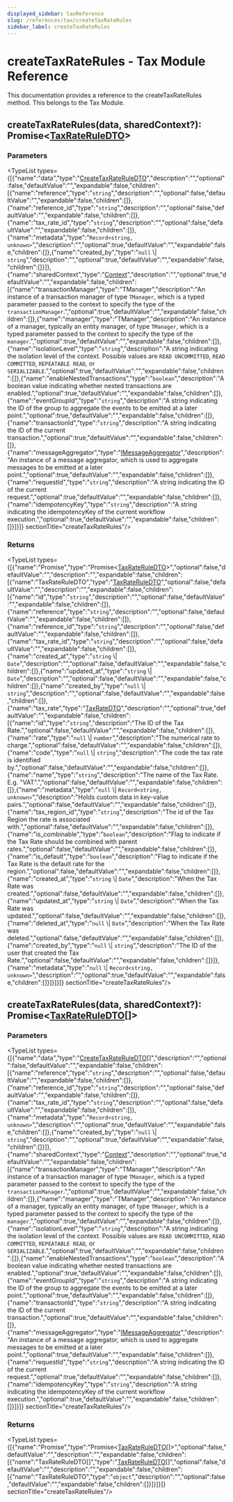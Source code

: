 ```yaml
---
displayed_sidebar: taxReference
slug: /references/tax/createTaxRateRules
sidebar_label: createTaxRateRules
---
```



# createTaxRateRules - Tax Module Reference

This documentation provides a reference to the createTaxRateRules method. This belongs to the Tax Module.

## createTaxRateRules(data, sharedContext?): Promise&#60;[TaxRateRuleDTO](../../interfaces/tax.TaxRateRuleDTO.mdx)&#62;

### Parameters

<TypeList types={[{"name":"data","type":"[CreateTaxRateRuleDTO](../../interfaces/tax.CreateTaxRateRuleDTO.mdx)","description":"","optional":false,"defaultValue":"","expandable":false,"children":[{"name":"reference","type":"`string`","description":"","optional":false,"defaultValue":"","expandable":false,"children":[]},{"name":"reference_id","type":"`string`","description":"","optional":false,"defaultValue":"","expandable":false,"children":[]},{"name":"tax_rate_id","type":"`string`","description":"","optional":false,"defaultValue":"","expandable":false,"children":[]},{"name":"metadata","type":"`Record<string, unknown>`","description":"","optional":true,"defaultValue":"","expandable":false,"children":[]},{"name":"created_by","type":"`null` \\| `string`","description":"","optional":true,"defaultValue":"","expandable":false,"children":[]}]},{"name":"sharedContext","type":"[Context](../../interfaces/tax.Context.mdx)","description":"","optional":true,"defaultValue":"","expandable":false,"children":[{"name":"transactionManager","type":"TManager","description":"An instance of a transaction manager of type `TManager`, which is a typed parameter passed to the context to specify the type of the `transactionManager`.","optional":true,"defaultValue":"","expandable":false,"children":[]},{"name":"manager","type":"TManager","description":"An instance of a manager, typically an entity manager, of type `TManager`, which is a typed parameter passed to the context to specify the type of the `manager`.","optional":true,"defaultValue":"","expandable":false,"children":[]},{"name":"isolationLevel","type":"`string`","description":"A string indicating the isolation level of the context. Possible values are `READ UNCOMMITTED`, `READ COMMITTED`, `REPEATABLE READ`, or `SERIALIZABLE`.","optional":true,"defaultValue":"","expandable":false,"children":[]},{"name":"enableNestedTransactions","type":"`boolean`","description":"A boolean value indicating whether nested transactions are enabled.","optional":true,"defaultValue":"","expandable":false,"children":[]},{"name":"eventGroupId","type":"`string`","description":"A string indicating the ID of the group to aggregate the events to be emitted at a later point.","optional":true,"defaultValue":"","expandable":false,"children":[]},{"name":"transactionId","type":"`string`","description":"A string indicating the ID of the current transaction.","optional":true,"defaultValue":"","expandable":false,"children":[]},{"name":"messageAggregator","type":"[IMessageAggregator](../../interfaces/tax.IMessageAggregator.mdx)","description":"An instance of a message aggregator, which is used to aggregate messages to be emitted at a later point.","optional":true,"defaultValue":"","expandable":false,"children":[]},{"name":"requestId","type":"`string`","description":"A string indicating the ID of the current request.","optional":true,"defaultValue":"","expandable":false,"children":[]},{"name":"idempotencyKey","type":"`string`","description":"A string indicating the idempotencyKey of the current workflow execution.","optional":true,"defaultValue":"","expandable":false,"children":[]}]}]}  sectionTitle="createTaxRateRules"/>

### Returns

<TypeList types={[{"name":"Promise","type":"Promise&#60;[TaxRateRuleDTO](../../interfaces/tax.TaxRateRuleDTO.mdx)&#62;","optional":false,"defaultValue":"","description":"","expandable":false,"children":[{"name":"TaxRateRuleDTO","type":"[TaxRateRuleDTO](../../interfaces/tax.TaxRateRuleDTO.mdx)","optional":false,"defaultValue":"","description":"","expandable":false,"children":[{"name":"id","type":"`string`","description":"","optional":false,"defaultValue":"","expandable":false,"children":[]},{"name":"reference","type":"`string`","description":"","optional":false,"defaultValue":"","expandable":false,"children":[]},{"name":"reference_id","type":"`string`","description":"","optional":false,"defaultValue":"","expandable":false,"children":[]},{"name":"tax_rate_id","type":"`string`","description":"","optional":false,"defaultValue":"","expandable":false,"children":[]},{"name":"created_at","type":"`string` \\| `Date`","description":"","optional":false,"defaultValue":"","expandable":false,"children":[]},{"name":"updated_at","type":"`string` \\| `Date`","description":"","optional":false,"defaultValue":"","expandable":false,"children":[]},{"name":"created_by","type":"`null` \\| `string`","description":"","optional":false,"defaultValue":"","expandable":false,"children":[]},{"name":"tax_rate","type":"[TaxRateDTO](../../interfaces/tax.TaxRateDTO.mdx)","description":"","optional":true,"defaultValue":"","expandable":false,"children":[{"name":"id","type":"`string`","description":"The ID of the Tax Rate.","optional":false,"defaultValue":"","expandable":false,"children":[]},{"name":"rate","type":"`null` \\| `number`","description":"The numerical rate to charge.","optional":false,"defaultValue":"","expandable":false,"children":[]},{"name":"code","type":"`null` \\| `string`","description":"The code the tax rate is identified by.","optional":false,"defaultValue":"","expandable":false,"children":[]},{"name":"name","type":"`string`","description":"The name of the Tax Rate. E.g. \"VAT\".","optional":false,"defaultValue":"","expandable":false,"children":[]},{"name":"metadata","type":"`null` \\| `Record<string, unknown>`","description":"Holds custom data in key-value pairs.","optional":false,"defaultValue":"","expandable":false,"children":[]},{"name":"tax_region_id","type":"`string`","description":"The id of the Tax Region the rate is associated with.","optional":false,"defaultValue":"","expandable":false,"children":[]},{"name":"is_combinable","type":"`boolean`","description":"Flag to indicate if the Tax Rate should be combined with parent rates.","optional":false,"defaultValue":"","expandable":false,"children":[]},{"name":"is_default","type":"`boolean`","description":"Flag to indicate if the Tax Rate is the default rate for the region.","optional":false,"defaultValue":"","expandable":false,"children":[]},{"name":"created_at","type":"`string` \\| `Date`","description":"When the Tax Rate was created.","optional":false,"defaultValue":"","expandable":false,"children":[]},{"name":"updated_at","type":"`string` \\| `Date`","description":"When the Tax Rate was updated.","optional":false,"defaultValue":"","expandable":false,"children":[]},{"name":"deleted_at","type":"`null` \\| `Date`","description":"When the Tax Rate was deleted.","optional":false,"defaultValue":"","expandable":false,"children":[]},{"name":"created_by","type":"`null` \\| `string`","description":"The ID of the user that created the Tax Rate.","optional":false,"defaultValue":"","expandable":false,"children":[]}]},{"name":"metadata","type":"`null` \\| `Record<string, unknown>`","description":"","optional":true,"defaultValue":"","expandable":false,"children":[]}]}]}]}  sectionTitle="createTaxRateRules"/>

## createTaxRateRules(data, sharedContext?): Promise&#60;[TaxRateRuleDTO](../../interfaces/tax.TaxRateRuleDTO.mdx)[]&#62;

### Parameters

<TypeList types={[{"name":"data","type":"[CreateTaxRateRuleDTO](../../interfaces/tax.CreateTaxRateRuleDTO.mdx)[]","description":"","optional":false,"defaultValue":"","expandable":false,"children":[{"name":"reference","type":"`string`","description":"","optional":false,"defaultValue":"","expandable":false,"children":[]},{"name":"reference_id","type":"`string`","description":"","optional":false,"defaultValue":"","expandable":false,"children":[]},{"name":"tax_rate_id","type":"`string`","description":"","optional":false,"defaultValue":"","expandable":false,"children":[]},{"name":"metadata","type":"`Record<string, unknown>`","description":"","optional":true,"defaultValue":"","expandable":false,"children":[]},{"name":"created_by","type":"`null` \\| `string`","description":"","optional":true,"defaultValue":"","expandable":false,"children":[]}]},{"name":"sharedContext","type":"[Context](../../interfaces/tax.Context.mdx)","description":"","optional":true,"defaultValue":"","expandable":false,"children":[{"name":"transactionManager","type":"TManager","description":"An instance of a transaction manager of type `TManager`, which is a typed parameter passed to the context to specify the type of the `transactionManager`.","optional":true,"defaultValue":"","expandable":false,"children":[]},{"name":"manager","type":"TManager","description":"An instance of a manager, typically an entity manager, of type `TManager`, which is a typed parameter passed to the context to specify the type of the `manager`.","optional":true,"defaultValue":"","expandable":false,"children":[]},{"name":"isolationLevel","type":"`string`","description":"A string indicating the isolation level of the context. Possible values are `READ UNCOMMITTED`, `READ COMMITTED`, `REPEATABLE READ`, or `SERIALIZABLE`.","optional":true,"defaultValue":"","expandable":false,"children":[]},{"name":"enableNestedTransactions","type":"`boolean`","description":"A boolean value indicating whether nested transactions are enabled.","optional":true,"defaultValue":"","expandable":false,"children":[]},{"name":"eventGroupId","type":"`string`","description":"A string indicating the ID of the group to aggregate the events to be emitted at a later point.","optional":true,"defaultValue":"","expandable":false,"children":[]},{"name":"transactionId","type":"`string`","description":"A string indicating the ID of the current transaction.","optional":true,"defaultValue":"","expandable":false,"children":[]},{"name":"messageAggregator","type":"[IMessageAggregator](../../interfaces/tax.IMessageAggregator.mdx)","description":"An instance of a message aggregator, which is used to aggregate messages to be emitted at a later point.","optional":true,"defaultValue":"","expandable":false,"children":[]},{"name":"requestId","type":"`string`","description":"A string indicating the ID of the current request.","optional":true,"defaultValue":"","expandable":false,"children":[]},{"name":"idempotencyKey","type":"`string`","description":"A string indicating the idempotencyKey of the current workflow execution.","optional":true,"defaultValue":"","expandable":false,"children":[]}]}]}  sectionTitle="createTaxRateRules"/>

### Returns

<TypeList types={[{"name":"Promise","type":"Promise&#60;[TaxRateRuleDTO](../../interfaces/tax.TaxRateRuleDTO.mdx)[]&#62;","optional":false,"defaultValue":"","description":"","expandable":false,"children":[{"name":"TaxRateRuleDTO[]","type":"[TaxRateRuleDTO](../../interfaces/tax.TaxRateRuleDTO.mdx)[]","optional":false,"defaultValue":"","description":"","expandable":false,"children":[{"name":"TaxRateRuleDTO","type":"`object`","description":"","optional":false,"defaultValue":"","expandable":false,"children":[]}]}]}]}  sectionTitle="createTaxRateRules"/>
